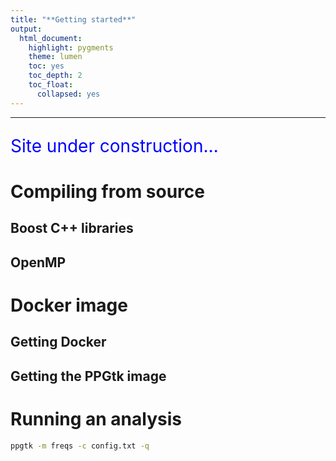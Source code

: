 ```yaml
---
title: "**Getting started**"
output:
  html_document:
    highlight: pygments
    theme: lumen
    toc: yes
    toc_depth: 2
    toc_float:
      collapsed: yes
---
```


<style>

.space {
  margin-bottom: 2em;
}

.bigger-font {
  font-size: 125%;
}

</style>

----

<p style="font-size:200%; color:blue">Site under construction...</p>

<div class="space"></div>

# **Compiling from source**

## Boost C++ libraries

## OpenMP

# **Docker image**

## Getting Docker

## Getting the PPGtk image

# **Running an analysis**

```bash
ppgtk -m freqs -c config.txt -q
```